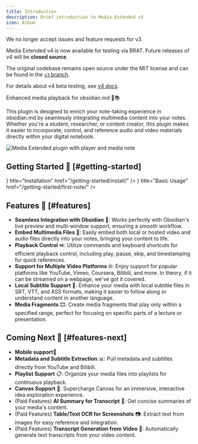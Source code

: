 ```yaml
---
title: Introduction
description: Brief introduction to Media Extended v3
icon: Album
---
```



<Callout type="warn" title="License Change">
We no longer accept issues and feature requests for v3.

Media Extended v4 is now available for testing via BRAT. Future releases of v4 will be **closed source**.

The original codebase remains open source under the MIT license and can be found in the [`v3` branch](https://github.com/aidenlx/media-extended/tree/v3).

For details about v4 beta testing, see [v4 docs](/docs/v4#v3-user). 
</Callout>

Enhanced media playback for obsidian.md 🎥📚

This plugin is designed to enrich your note-taking experience in obsidian.md by seamlessly integrating multimedia content into your notes. Whether you're a student, researcher, or content creator, this plugin makes it easier to incorporate, control, and reference audio and video materials directly within your digital notebook.

![Media Extended plugin with player and media note](./getting-started/first-note.png)

## Getting Started 🚀 [#getting-started]

<Cards>
  <Card
    icon={<Download />}
    title="Installation"
    href="/getting-started/install/"
  />
  <Card
    icon={<Hammer />}
    title="Basic Usage"
    href="/getting-started/first-note/"
  />
</Cards>

## Features 🌟 [#features]

- **Seamless Integration with Obsidian** 🤝: Works perfectly with Obsidian's live preview and multi-window support, ensuring a smooth workflow.
- **Embed Multimedia Files** 📁: Easily embed both local or hosted video and audio files directly into your notes, bringing your content to life.
- **Playback Control** ⏯️: Utilize commands and keyboard shortcuts for efficient playback control, including play, pause, skip, and timestamping for quick references.
- **Support for Multiple Video Platforms** 🌐: Enjoy support for popular platforms like YouTube, Vimeo, Coursera, Bilibili, and more. In theory, if it can be streamed on a webpage, we've got it covered.
- **Local Subtitle Support** 📑: Enhance your media with local subtitle files in SRT, VTT, and ASS formats, making it easier to follow along or understand content in another language.
- **Media Fragments** 🎞️: Create media fragments that play only within a specified range, perfect for focusing on specific parts of a lecture or presentation.

## Coming Next 🔮 [#features-next]

- **Mobile support**📱
- **Metadata and Subtitle Extraction** 📊: Pull metadata and subtitles directly from YouTube and Bilibili.
- **Playlist Support** 📋: Organize your media files into playlists for continuous playback.
- **Canvas Support** 🎨: Supercharge Canvas for an immersive, interactive idea exploration experience.
- (Paid Features) **AI Summary for Transcript** 🤖: Get concise summaries of your media's content.
- (Paid Features) **Table/Text OCR for Screenshots** 📷: Extract text from images for easy reference and integration.
- (Paid Features) **Transcript Generation from Video** 📝: Automatically generate text transcripts from your video content.
